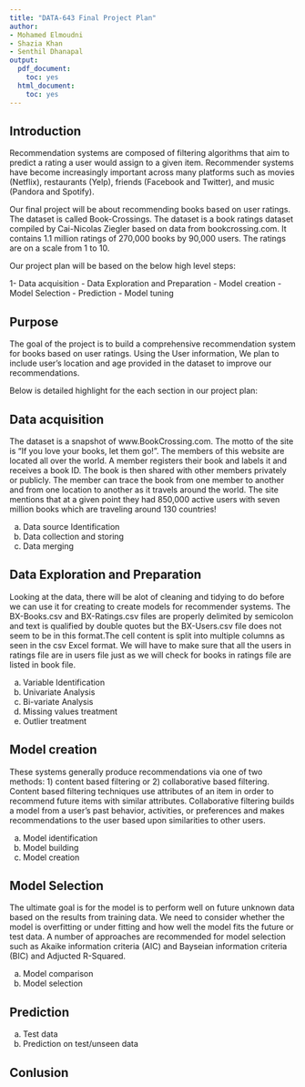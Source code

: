 ---
title: "DATA-643 Final Project Plan"
author:
- Mohamed Elmoudni
- Shazia Khan
- Senthil Dhanapal
output:
  pdf_document:
    toc: yes
  html_document:
    toc: yes
---

## Introduction

Recommendation systems are composed of filtering algorithms that aim to predict a rating a user would assign
to a given item. Recommender systems have become increasingly important across many platforms such as movies (Netflix), restaurants (Yelp), friends (Facebook and Twitter), and music (Pandora and Spotify). 

Our final project will be about recommending books based on user ratings. The dataset is called 
Book-Crossings.  The dataset is a book ratings dataset compiled by Cai-Nicolas Ziegler based on data from bookcrossing.com. It contains 1.1 million ratings of 270,000 books by 90,000 users. The ratings are on a scale from 1 to 10.

Our project plan will be based on the below high level steps:

  1- Data acquisition \newline
  2- Data Exploration and Preparation \newline
  3- Model creation \newline
  4- Model Selection \newline
  5- Prediction \newline
  6- Model tuning \newline

## Purpose

The goal of the project is to build a comprehensive recommendation system for books based on user ratings. Using the User information, We plan to include user's location and age provided  in the dataset to improve our recommendations. 

Below is detailed highlight for the each section in our project plan: 

## Data acquisition
The dataset is a snapshot of www.BookCrossing.com. The motto of the site is "If you love your books, let them go!". The members of this website are located all over the world. A member registers their book and labels it and receives a book ID. The book is then shared with other members privately or publicly. The member can trace the book from one member to another and from one location to another as it travels around the world. The site mentions that at a given point they had 850,000 active users with seven million books which are traveling around 130 countries!
  
  a.	Data source Identification
  b.	Data collection and storing
  c.	Data merging 

## Data Exploration and Preparation
Looking at the data, there will be alot of cleaning and tidying to do before we can use it for creating to create models for recommender systems. The BX-Books.csv and BX-Ratings.csv files are properly delimited by semicolon and text is qualified by double quotes but the BX-Users.csv file does not seem to be in this format.The cell content is split into multiple columns as seen in the csv Excel format. We will have to make sure that all the users in ratings file are in users file just as we will check for books in ratings file are listed in book file.

  a.	Variable Identification
  b.	Univariate Analysis 
  c.	Bi-variate Analysis 
  d.	Missing values treatment
  e.	Outlier treatment
  
## Model creation

These systems generally produce recommendations via one of two methods: 1) content based filtering or 2) collaborative based filtering. Content based filtering techniques use attributes of an item in order to recommend future items with similar attributes. Collaborative filtering builds a model from a user's past behavior, activities, or
preferences and makes recommendations to the user based upon similarities to other users. 

  a.	Model identification 
  b.	Model building 
  c.	Model  creation

## Model Selection
The ultimate goal is for the model is to perform well on future unknown data based on the results from training data. We need to consider whether the model is overfitting or under fitting and how well the model fits the future or test data.
A number of approaches are recommended for model selection such as Akaike information criteria (AIC) and Bayseian information criteria (BIC) and Adjucted R-Squared.

  a.	Model comparison
  b.	Model selection 

## Prediction
  a.	Test data 
  b.	Prediction on test/unseen data

## Conlusion 
 


